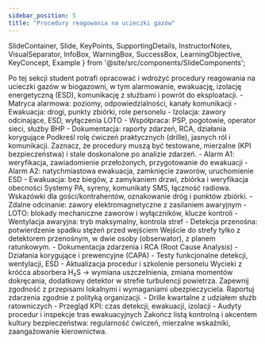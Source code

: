 ```yaml
---
sidebar_position: 5
title: "Procedury reagowania na ucieczki gazów"
---
```


  SlideContainer, 
  Slide, 
  KeyPoints, 
  SupportingDetails, 
  InstructorNotes,
  VisualSeparator,
  InfoBox,
  WarningBox,
  SuccessBox,
  LearningObjective,
  KeyConcept,
  Example
} from '@site/src/components/SlideComponents';

<SlideContainer>

<Slide title="🎯 Cel sekcji: bezpieczna i szybka reakcja" type="info">
<LearningObjective>
Po tej sekcji student potrafi opracować i wdrożyć procedury reagowania na ucieczki gazów w biogazowni, w tym alarmowanie, ewakuację, izolację energetyczną (ESD), komunikację z służbami i powrót do eksploatacji.
</LearningObjective>

<KeyPoints title="📋 Zakres">
- Matryca alarmowa: poziomy, odpowiedzialności, kanały komunikacji
- Ewakuacja: drogi, punkty zbiórki, role personelu
- Izolacja: zawory odcinające, ESD, wyłączenia LOTO
- Współpraca: PSP, pogotowie, operator sieci, służby BHP
- Dokumentacja: raporty zdarzeń, RCA, działania korygujące
</KeyPoints>

<InstructorNotes>
Podkreśl rolę ćwiczeń praktycznych (drille), jasnych ról i komunikacji. Zaznacz, że procedury muszą być testowane, mierzalne (KPI bezpieczeństwa) i stale doskonalone po analizie zdarzeń.
</InstructorNotes>
</Slide>

<VisualSeparator type="energy" />

<Slide title="🚨 Sekwencje alarmowe i ewakuacja" type="warning">
<KeyPoints title="Działania">
- Alarm A1: weryfikacja, zawiadomienie przełożonych, przygotowanie do ewakuacji
- Alarm A2: natychmiastowa ewakuacja, zamknięcie zaworów, uruchomienie ESD
- Ewakuacja: bez biegów, z zamykaniem drzwi, zbiórka i weryfikacja obecności
</KeyPoints>

<SupportingDetails title="Komunikacja">
Systemy PA, syreny, komunikaty SMS, łączność radiowa. Wskazówki dla gości/kontrahentów, oznakowanie dróg i punktów zbiórki.
</SupportingDetails>
</Slide>

<VisualSeparator type="default" />

<Slide title="🔧 Izolacja i działania techniczne" type="info">
<KeyPoints title="Technika">
- Zdalne odcinanie: zawory elektromagnetyczne z zasilaniem awaryjnym
- LOTO: blokady mechaniczne zaworów i wyłączników, klucze kontroli
- Wentylacja awaryjna: tryb maksymalny, kontrola stref
- Detekcja przenośna: potwierdzenie spadku stężeń przed wejściem
</KeyPoints>

<InfoBox title="Wejścia do stref">
Wejście do strefy tylko z detektorem przenośnym, w dwie osoby (obserwator), z planem ratunkowym.
</InfoBox>
</Slide>

<VisualSeparator type="default" />

<Slide title="📝 Po zdarzeniu: przywrócenie eksploatacji" type="tip">
<KeyPoints title="Kroki">
- Dokumentacja zdarzenia i RCA (Root Cause Analysis)
- Działania korygujące i prewencyjne (CAPA)
- Testy funkcjonalne detekcji, wentylacji, ESD
- Aktualizacja procedur i szkolenie personelu
</KeyPoints>

<Example title="Przykład">
Wycieki z króćca absorbera H₂S → wymiana uszczelnienia, zmiana momentów dokręcania, dodatkowy detektor w strefie turbulencji powietrza.
</Example>

<WarningBox title="Uwaga">
Zapewnij zgodność z przepisami lokalnymi i wymaganiami ubezpieczyciela. Raportuj zdarzenia zgodnie z polityką organizacji.
</WarningBox>
</Slide>

<VisualSeparator type="default" />

<Slide title="✅ Ćwiczenia i doskonalenie" type="success">
<KeyPoints title="Ciągłe doskonalenie">
- Drille kwartalne z udziałem służb ratowniczych
- Przegląd KPI: czas detekcji, ewakuacji, izolacji
- Audyty procedur i inspekcje tras ewakuacyjnych
</KeyPoints>

<InstructorNotes>
Zakończ listą kontrolną i akcentem kultury bezpieczeństwa: regularność ćwiczeń, mierzalne wskaźniki, zaangażowanie kierownictwa.
</InstructorNotes>
</Slide>

</SlideContainer>

